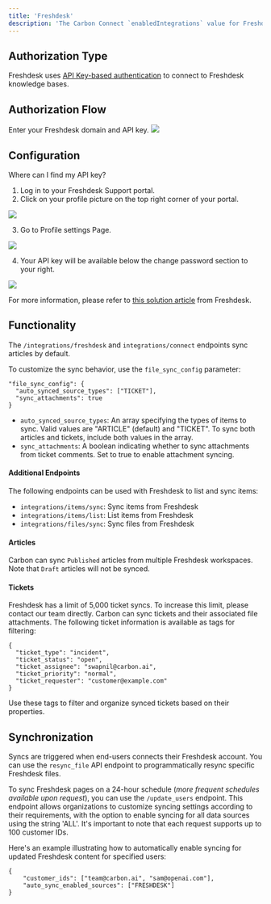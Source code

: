 ```yaml
---
title: 'Freshdesk'
description: 'The Carbon Connect `enabledIntegrations` value for Freshdesk is `FRESHDESK`.'
---
```


## Authorization Type

Freshdesk uses [API Key-based authentication](`https://developers.freshdesk.com/api/#introduction`) to connect to Freshdesk knowledge bases.

## Authorization Flow 

Enter your Freshdesk domain and API key.
![](/images/freshdesk.png)

## Configuration 

Where can I find my API key?
1. Log in to your Freshdesk Support portal.
2. Click on your profile picture on the top right corner of your portal.

![](https://imagedelivery.net/_sHUUMiZokZ59YDFOZEZTw/f51809b8-8b76-4af5-3422-f7b550f5d100/public)

3. Go to Profile settings Page.

![](https://imagedelivery.net/_sHUUMiZokZ59YDFOZEZTw/0e065a20-1d42-4033-446f-ea9c78315800/public)

4. Your API key will be available below the change password section to your right.

![](https://imagedelivery.net/_sHUUMiZokZ59YDFOZEZTw/ff4c0375-7dc0-4e14-791f-a60604ace200/public)

For more information, please refer to [this solution article]('https://support.freshdesk.com/en/support/solutions/articles/215517') from Freshdesk.


## Functionality
The `/integrations/freshdesk` and `integrations/connect` endpoints sync articles by default. 

To customize the sync behavior, use the `file_sync_config` parameter:

```
"file_sync_config": {
  "auto_synced_source_types": ["TICKET"],
  "sync_attachments": true
}
```

- `auto_synced_source_types`: An array specifying the types of items to sync. Valid values are "ARTICLE" (default) and "TICKET". To sync both articles and tickets, include both values in the array.
- `sync_attachments`: A boolean indicating whether to sync attachments from ticket comments. Set to true to enable attachment syncing.

#### Additional Endpoints
The following endpoints can be used with Freshdesk to list and sync items:
- `integrations/items/sync`: Sync items from Freshdesk
- `integrations/items/list`: List items from Freshdesk
- `integrations/files/sync`: Sync files from Freshdesk
#### Articles
Carbon can sync `Published` articles from multiple Freshdesk workspaces. Note that `Draft` articles will not be synced.
#### Tickets
<Note>Freshdesk has a limit of 5,000 ticket syncs. To increase this limit, please contact our team directly.</Note>
Carbon can sync tickets and their associated file attachments. The following ticket information is available as tags for filtering:

```
{
  "ticket_type": "incident",
  "ticket_status": "open", 
  "ticket_assignee": "swapnil@carbon.ai",
  "ticket_priority": "normal",
  "ticket_requester": "customer@example.com"
}
````

Use these tags to filter and organize synced tickets based on their properties.

## Synchronization
Syncs are triggered when end-users connects their Freshdesk account. You can use the `resync_file` API endpoint to programmatically resync specific Freshdesk files.

To sync Freshdesk pages on a 24-hour schedule (_more frequent schedules available upon request_), you can use the `/update_users` endpoint. This endpoint allows organizations to customize syncing settings according to their requirements, with the option to enable syncing for all data sources using the string 'ALL'. It's important to note that each request supports up to 100 customer IDs.

Here's an example illustrating how to automatically enable syncing for updated Freshdesk content for specified users:

```
{
    "customer_ids": ["team@carbon.ai", "sam@openai.com"],
    "auto_sync_enabled_sources": ["FRESHDESK"]
} 
